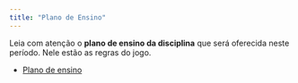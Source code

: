 ```yaml
---
title: "Plano de Ensino"
---
```


Leia com atenção o **plano de ensino da disciplina** que será oferecida neste período. Nele estão as regras do jogo.

-   [Plano de ensino](https://github.com/tiagomartin/est014/blob/3510b6c24211502df95769537ddb1097d026bd8d/documentos/Plano_de_Ensino_EST014_2025_2.pdf)
